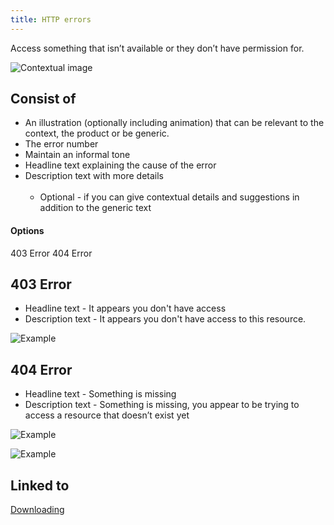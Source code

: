 ```yaml
---
title: HTTP errors
---
```


<PageDescription>

  Access something that isn’t available or they don’t have permission for.

</PageDescription>

<Row>
  <Column colLg={8}>

![Contextual image](images/0.png)

  </Column>
</Row>

## Consist of

- An illustration (optionally including animation) that can be relevant to the context, the product or be generic.
- The error number
- Maintain an informal tone
- Headline text explaining the cause of the error
- Description text with more details<br /><br />
  - Optional - if you can give contextual details and suggestions in addition to the generic text

#### Options

<AnchorLinks>
  <AnchorLink>403 Error</AnchorLink>
  <AnchorLink>404 Error</AnchorLink>
</AnchorLinks>

## 403 Error

- Headline text - It appears you don't have access
- Description text - It appears you don't have access to this resource. 

<Row>
 <Column colLg={8}>

![Example](images/1.png)

 </Column>
</Row>

## 404 Error

- Headline text - Something is missing
- Description text - Something is missing, you appear to be trying to access a resource that doesn’t exist yet

<Row>
 <Column colLg={8}>

![Example](images/2.png)

 </Column>
</Row>
<Row>
 <Column colLg={8}>

![Example](images/3.png)

 </Column>
</Row>

## Linked to

[Downloading](../downloading)
